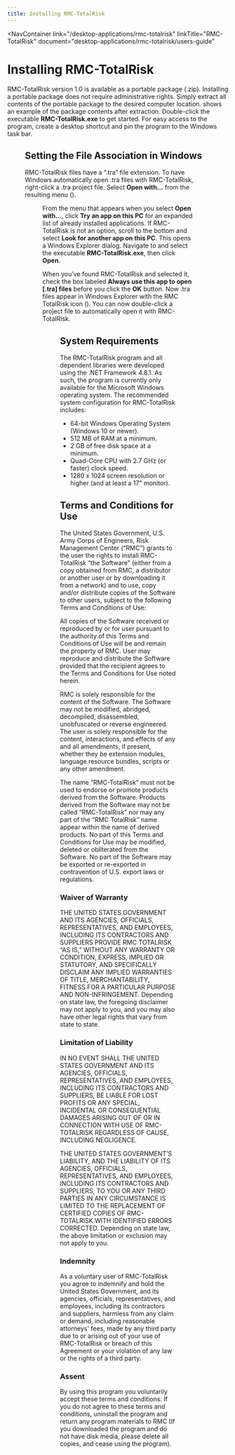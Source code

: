 ```yaml
---
title: Installing RMC-TotalRisk
---
```



<NavContainer 
  link="/desktop-applications/rmc-totalrisk"
  linkTitle="RMC-TotalRisk" 
  document="desktop-applications/rmc-totalrisk/users-guide"
></NavContainer>

# Installing RMC-TotalRisk

RMC-TotalRisk version 1.0 is available as a portable package (.zip). Installing a portable package does not require administrative rights. Simply extract all
contents of the portable package to the desired computer location. <FigureReference figKey="package-contents" /> shows an example of the package contents after
extraction. Double-click the executable **RMC-TotalRisk.exe** to get started. For easy access to the program, create a desktop shortcut and pin the program to
the Windows task bar.

<Figure
  figKey="package-contents"
  src="figures/desktop-applications/rmc-totalrisk/users-guide/figure1.png"
  alt="Windows file explorer directory containing the RMC-TotalRisk executable."
  caption="RMC-TotalRisk executable file in the RMC-TotalRisk portable .zip directory."
/>

## Setting the File Association in Windows

RMC-TotalRisk files have a “.tra” file extension. To have Windows automatically open .tra files with RMC-TotalRisk, right-click a .tra project file. Select
**Open with…** from the resulting menu (<FigureReference figKey="open-with-menu" />).

<Figure
  figKey="open-with-menu"
  src="figures/desktop-applications/rmc-totalrisk/users-guide/figure2.png"
  alt="Right-click context menu in Windows used to set the file association."
  caption="Right-click to select how to open a file in Windows."
/>

From the menu that appears when you select **Open with…**, click **Try an app on this PC** for an expanded list of already installed applications. If RMC-TotalRisk
is not an option, scroll to the bottom and select **Look for another app on this PC**. This opens a Windows Explorer dialog. Navigate to and select the executable
**RMC-TotalRisk.exe**, then click **Open**.

When you’ve found RMC-TotalRisk and selected it, check the box labeled **Always use this app to open [.tra] files** before you click the **OK** button. Now .tra
files appear in Windows Explorer with the RMC TotalRisk icon (<FigureReference figKey="file-association-icon" />). You can now double-click a project file to
automatically open it with RMC-TotalRisk.

<Figure
  figKey="file-association-icon"
  src="figures/desktop-applications/rmc-totalrisk/users-guide/figure3.png"
  alt="Windows file explorer displaying the correct icon associated with RMC-TotalRisk."
  caption="RMC-TotalRisk project with file association in Windows."
/>

## System Requirements

The RMC-TotalRisk program and all dependent libraries were developed using the .NET Framework 4.8.1. As such, the program is currently only available for the
Microsoft Windows operating system. The recommended system configuration for RMC-TotalRisk includes:

- 64-bit Windows Operating System (Windows 10 or newer).
- 512 MB of RAM at a minimum.
- 2 GB of free disk space at a minimum.
- Quad-Core CPU with 2.7 GHz (or faster) clock speed.
- 1280 x 1024 screen resolution or higher (and at least a 17" monitor).

## Terms and Conditions for Use

The United States Government, U.S. Army Corps of Engineers, Risk Management Center (“RMC”) grants to the user the rights to install RMC-TotalRisk “the Software”
(either from a copy obtained from RMC, a distributor or another user or by downloading it from a network) and to use, copy and/or distribute copies of the
Software to other users, subject to the following Terms and Conditions of Use:

All copies of the Software received or reproduced by or for user pursuant to the authority of this Terms and Conditions of Use will be and remain the property
of RMC. User may reproduce and distribute the Software provided that the recipient agrees to the Terms and Conditions for Use noted herein.

RMC is solely responsible for the content of the Software. The Software may not be modified, abridged, decompiled, disassembled, unobfuscated or reverse engineered.
The user is solely responsible for the content, interactions, and effects of any and all amendments, if present, whether they be extension modules, language
resource bundles, scripts or any other amendment.

The name “RMC-TotalRisk” must not be used to endorse or promote products derived from the Software. Products derived from the Software may not be called “RMC-TotalRisk”
nor may any part of the “RMC TotalRisk” name appear within the name of derived products. No part of this Terms and Conditions for Use may be modified, deleted or
obliterated from the Software. No part of the Software may be exported or re-exported in contravention of U.S. export laws or regulations.

### Waiver of Warranty

THE UNITED STATES GOVERNMENT AND ITS AGENCIES, OFFICIALS, REPRESENTATIVES, AND EMPLOYEES, INCLUDING ITS CONTRACTORS AND SUPPLIERS PROVIDE RMC TOTALRISK “AS IS,”
WITHOUT ANY WARRANTY OR CONDITION, EXPRESS, IMPLIED OR STATUTORY, AND SPECIFICALLY DISCLAIM ANY IMPLIED WARRANTIES OF TITLE, MERCHANTABILITY, FITNESS FOR A PARTICULAR
PURPOSE AND NON-INFRINGEMENT. Depending on state law, the foregoing disclaimer may not apply to you, and you may also have other legal rights that vary from state to state.

### Limitation of Liability

IN NO EVENT SHALL THE UNITED STATES GOVERNMENT AND ITS AGENCIES, OFFICIALS, REPRESENTATIVES, AND EMPLOYEES, INCLUDING ITS CONTRACTORS AND SUPPLIERS, BE LIABLE FOR LOST
PROFITS OR ANY SPECIAL, INCIDENTAL OR CONSEQUENTIAL DAMAGES ARISING OUT OF OR IN CONNECTION WITH USE OF RMC-TOTALRISK REGARDLESS OF CAUSE, INCLUDING NEGLIGENCE.

THE UNITED STATES GOVERNMENT’S LIABILITY, AND THE LIABILITY OF ITS AGENCIES, OFFICIALS, REPRESENTATIVES, AND EMPLOYEES, INCLUDING ITS CONTRACTORS AND SUPPLIERS, TO YOU
OR ANY THIRD PARTIES IN ANY CIRCUMSTANCE IS LIMITED TO THE REPLACEMENT OF CERTIFIED COPIES OF RMC-TOTALRISK WITH IDENTIFIED ERRORS CORRECTED. Depending on state law,
the above limitation or exclusion may not apply to you.

### Indemnity

As a voluntary user of RMC-TotalRisk you agree to indemnify and hold the United States Government, and its agencies, officials, representatives, and employees, including
its contractors and suppliers, harmless from any claim or demand, including reasonable attorneys' fees, made by any third party due to or arising out of your use of
RMC-TotalRisk or breach of this Agreement or your violation of any law or the rights of a third party.

### Assent

By using this program you voluntarily accept these terms and conditions. If you do not agree to these terms and conditions, uninstall the program and return any program
materials to RMC (If you downloaded the program and do not have disk media, please delete all copies, and cease using the program).

<CitationFootnote/>
